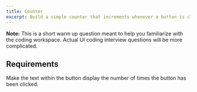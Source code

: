 ```yaml
---
title: Counter
excerpt: Build a simple counter that increments whenever a button is clicked
---
```


**Note:** This is a short warm up question meant to help you familiarize with the coding workspace. Actual UI coding interview questions will be more complicated.

## Requirements

Make the text within the button display the number of times the button has been clicked.
